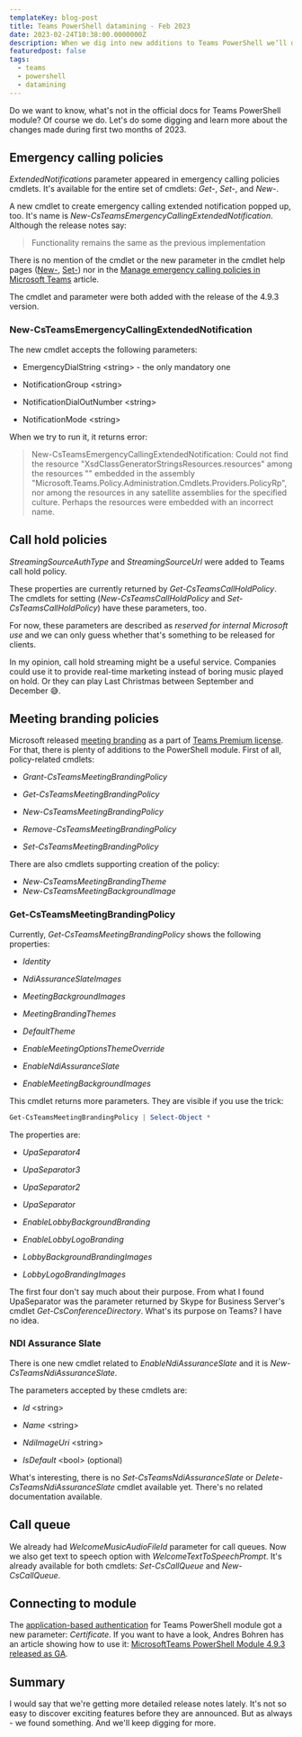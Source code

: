 ```yaml
---
templateKey: blog-post
title: Teams PowerShell datamining - Feb 2023
date: 2023-02-24T10:38:00.0000000Z
description: When we dig into new additions to Teams PowerShell we’ll discover plenty of new things. There’s a lot of information missing from the official docs
featuredpost: false
tags:
  - teams
  - powershell
  - datamining
---
```

Do we want to know, what's not in the official docs for Teams PowerShell module? Of course we do. Let's do some digging and learn more about the changes made during first two months of 2023.

## Emergency calling policies

*ExtendedNotifications* parameter appeared in emergency calling policies cmdlets. It's available for the entire set of cmdlets: *Get-*, *Set-*, and *New-*.

A new cmdlet to create emergency calling extended notification popped up, too. It's name is *New-CsTeamsEmergencyCallingExtendedNotification*. Although the release notes say:

> Functionality remains the same as the previous implementation

There is no mention of the cmdlet or the new parameter in the cmdlet help pages ([New-](https://learn.microsoft.com/en-us/powershell/module/skype/new-csteamsemergencycallingpolicy?view=skype-ps), [Set-](https://learn.microsoft.com/en-us/powershell/module/skype/set-csteamsemergencycallingpolicy?view=skype-ps)) nor in the [Manage emergency calling policies in Microsoft Teams](https://learn.microsoft.com/en-us/microsoftteams/manage-emergency-calling-policies) article.

The cmdlet and parameter were both added with the release of the 4.9.3 version.

### New-CsTeamsEmergencyCallingExtendedNotification

The new cmdlet accepts the following parameters:

* EmergencyDialString \<string\> - the only mandatory one
* NotificationGroup \<string\>

* NotificationDialOutNumber \<string\>
* NotificationMode \<string\>

When we try to run it, it returns error:

> New-CsTeamsEmergencyCallingExtendedNotification: Could not find the resource "XsdClassGeneratorStringsResources.resources" among the resources "" embedded in the assembly "Microsoft.Teams.Policy.Administration.Cmdlets.Providers.PolicyRp", nor among the resources in any satellite assemblies for the specified culture. Perhaps the resources were embedded with an incorrect name.

## Call hold policies

*StreamingSourceAuthType* and *StreamingSourceUrl* were added to Teams call hold policy.

These properties are currently returned by *Get-CsTeamsCallHoldPolicy*. The cmdlets for setting (*New-CsTeamsCallHoldPolicy* and *Set-CsTeamsCallHoldPolicy*) have these parameters, too.

For now, these parameters are described as *reserved for internal Microsoft use* and we can only guess whether that's something to be released for clients.

In my opinion, call hold streaming might be a useful service. Companies could use it to provide real-time marketing instead of boring music played on hold. Or they can play Last Christmas between September and December 😅.

## Meeting branding policies

Microsoft released [meeting branding](https://learn.microsoft.com/en-us/MicrosoftTeams/meeting-themes) as a part of [Teams Premium license](https://www.microsoft.com/en-us/microsoft-365/blog/2023/02/01/microsoft-teams-premium-cut-costs-and-add-ai-powered-productivity/). For that, there is plenty of additions to the PowerShell module. First of all, policy-related cmdlets:

* *Grant-CsTeamsMeetingBrandingPolicy*
* *Get-CsTeamsMeetingBrandingPolicy*

* *New-CsTeamsMeetingBrandingPolicy*
* *Remove-CsTeamsMeetingBrandingPolicy*

* *Set-CsTeamsMeetingBrandingPolicy*

There are also cmdlets supporting creation of the policy:

* *New-CsTeamsMeetingBrandingTheme*
* *New-CsTeamsMeetingBackgroundImage*

### Get-CsTeamsMeetingBrandingPolicy

Currently, *Get-CsTeamsMeetingBrandingPolicy* shows the following properties:

* *Identity*
* *NdiAssuranceSlateImages*

* *MeetingBackgroundImages*
* *MeetingBrandingThemes*

* *DefaultTheme*
* *EnableMeetingOptionsThemeOverride*

* *EnableNdiAssuranceSlate*
* *EnableMeetingBackgroundImages*

This cmdlet returns more parameters. They are visible if you use the trick:

```powershell
Get-CsTeamsMeetingBrandingPolicy | Select-Object *
```

The properties are:

* *UpaSeparator4*
* *UpaSeparator3*

* *UpaSeparator2*
* *UpaSeparator*

* *EnableLobbyBackgroundBranding*
* *EnableLobbyLogoBranding*

* *LobbyBackgroundBrandingImages*
* *LobbyLogoBrandingImages*

The first four don't say much about their purpose. From what I found UpaSeparator was the parameter returned by Skype for Business Server's cmdlet *Get-CsConferenceDirectory*. What's its purpose on Teams? I have no idea.

### NDI Assurance Slate

There is one new cmdlet related to *EnableNdiAssuranceSlate* and it is *New-CsTeamsNdiAssuranceSlate*.

The parameters accepted by these cmdlets are:

* *Id* \<string\>
* *Name* \<string\>

* *NdiImageUri* \<string\>
* *IsDefault* \<bool\> (optional)

What's interesting, there is no *Set-CsTeamsNdiAssuranceSlate* or *Delete-CsTeamsNdiAssuranceSlate* cmdlet available yet. There's no related documentation available.

## Call queue

We already had *WelcomeMusicAudioFileId* parameter for call queues. Now we also get text to speech option with *WelcomeTextToSpeechPrompt*. It's already available for both cmdlets: *Set-CsCallQueue* and *New-CsCallQueue*.

## Connecting to module

The [application-based authentication](https://learn.microsoft.com/en-us/microsoftteams/teams-powershell-application-authentication) for Teams PowerShell module got a new parameter: *Certificate*. If you want to have a look, Andres Bohren has an article showing how to use it: [MicrosoftTeams PowerShell Module 4.9.3 released as GA](https://blog.icewolf.ch/archive/2023/02/01/microsoftteams-powershell-module-4-9-3-released-as-ga.aspx).

## Summary

I would say that we're getting more detailed release notes lately. It's not so easy to discover exciting features before they are announced. But as always - we found something. And we'll keep digging for more.
